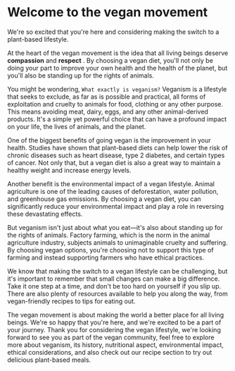 # Welcome to the vegan movement



We're so excited that you're here and considering making the switch to a plant-based lifestyle.

At the heart of the vegan movement is the idea that all living beings deserve **compassion** and **respect** . By choosing a vegan diet, you'll not only be doing your part to improve your own health and the health of the planet, but you'll also be standing up for the rights of animals.

You might be wondering, ` What exactly is veganism? ` Veganism is a lifestyle that seeks to exclude, as far as is possible and practical, all forms of exploitation and cruelty to animals for food, clothing or any other purpose. This means avoiding meat, dairy, eggs, and any other animal-derived products. It's a simple yet powerful choice that can have a profound impact on your life, the lives of animals, and the planet.

One of the biggest benefits of going vegan is the improvement in your health. Studies have shown that plant-based diets can help lower the risk of chronic diseases such as heart disease, type 2 diabetes, and certain types of cancer. Not only that, but a vegan diet is also a great way to maintain a healthy weight and increase energy levels.

Another benefit is the environmental impact of a vegan lifestyle. Animal agriculture is one of the leading causes of deforestation, water pollution, and greenhouse gas emissions. By choosing a vegan diet, you can significantly reduce your environmental impact and play a role in reversing these devastating effects.

But veganism isn't just about what you eat—it's also about standing up for the rights of animals. Factory farming, which is the norm in the animal agriculture industry, subjects animals to unimaginable cruelty and suffering. By choosing vegan options, you're choosing not to support this type of farming and instead supporting farmers who have ethical practices.

We know that making the switch to a vegan lifestyle can be challenging, but it's important to remember that small changes can make a big difference. Take it one step at a time, and don't be too hard on yourself if you slip up. There are also plenty of resources available to help you along the way, from vegan-friendly recipes to tips for eating out.

The vegan movement is about making the world a better place for all living beings. We're so happy that you're here, and we're excited to be a part of your journey. Thank you for considering the vegan lifestyle, we're looking forward to see you as part of the vegan community, feel free to explore more about veganism, its history, nutritional aspect, environmental impact, ethical considerations, and also check out our recipe section to try out delicious plant-based meals.
